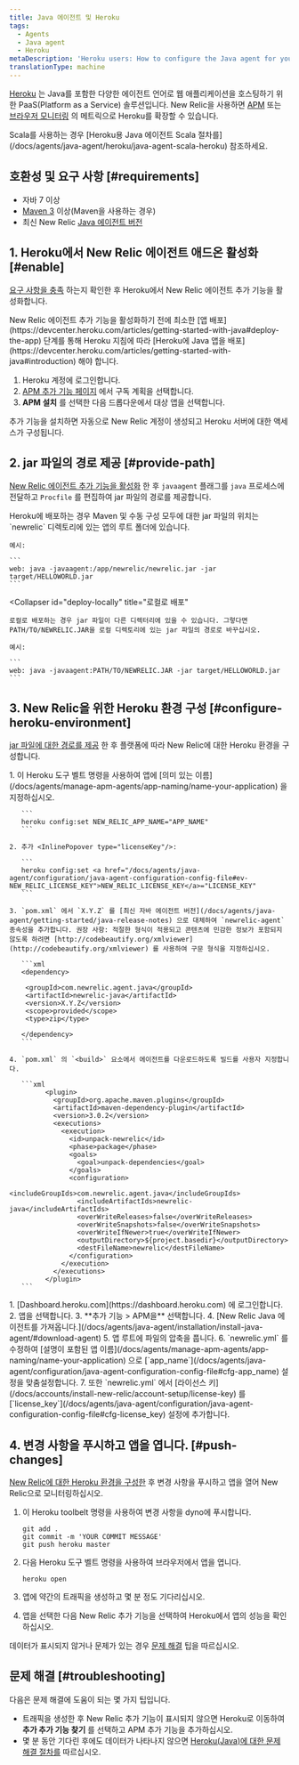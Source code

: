 ```yaml
---
title: Java 에이전트 및 Heroku
tags:
  - Agents
  - Java agent
  - Heroku
metaDescription: 'Heroku users: How to configure the Java agent for your New Relic add-on.'
translationType: machine
---
```


[Heroku](https://devcenter.heroku.com/articles/newrelic) 는 Java를 포함한 다양한 에이전트 언어로 웹 애플리케이션을 호스팅하기 위한 PaaS(Platform as a Service) 솔루션입니다. New Relic을 사용하면 [APM](/docs/apm/new-relic-apm) 또는 [브라우저 모니터링](/docs/browser/new-relic-browser) 의 메트릭으로 Heroku를 확장할 수 있습니다.

<Callout variant="tip">
  Scala를 사용하는 경우 [Heroku용 Java 에이전트 Scala 절차를](/docs/agents/java-agent/heroku/java-agent-scala-heroku) 참조하세요.
</Callout>

## 호환성 및 요구 사항 [#requirements]

* 자바 7 이상
* [Maven 3](http://maven.apache.org/download.cgi) 이상(Maven을 사용하는 경우)
* 최신 New Relic [Java 에이전트 버전](/docs/release-notes/agent-release-notes/java-release-notes)

## 1. Heroku에서 New Relic 에이전트 애드온 활성화 [#enable]

[요구 사항을 충족](#requirements) 하는지 확인한 후 Heroku에서 New Relic 에이전트 추가 기능을 활성화합니다.

<Callout variant="caution">
  New Relic 에이전트 추가 기능을 활성화하기 전에 최소한 [앱 배포](https://devcenter.heroku.com/articles/getting-started-with-java#deploy-the-app) 단계를 통해 Heroku 지침에 따라 [Heroku에 Java 앱을 배포](https://devcenter.heroku.com/articles/getting-started-with-java#introduction) 해야 합니다.
</Callout>

1. Heroku 계정에 로그인합니다.
2. [APM 추가 기능 페이지](https://elements.heroku.com/addons/newrelic#pricing) 에서 구독 계획을 선택합니다.
3. **APM 설치** 를 선택한 다음 드롭다운에서 대상 앱을 선택합니다.

추가 기능을 설치하면 자동으로 New Relic 계정이 생성되고 Heroku 서버에 대한 액세스가 구성됩니다.

## 2. jar 파일의 경로 제공 [#provide-path]

[New Relic 에이전트 추가 기능을 활성화](#enable) 한 후 `javaagent` 플래그를 `java` 프로세스에 전달하고 `Procfile` 를 편집하여 jar 파일의 경로를 제공합니다.

<CollapserGroup>
  <Collapser
    id="deploy-heroku"
    title="Heroku에 배포"
  >
    Heroku에 배포하는 경우 Maven 및 수동 구성 모두에 대한 jar 파일의 위치는 `newrelic` 디렉토리에 있는 앱의 루트 폴더에 있습니다.

    예시:

    ```
    web: java -javaagent:/app/newrelic/newrelic.jar -jar target/HELLOWORLD.jar
    ```
  </Collapser>

  <Collapser
    id="deploy-locally"
    title="로컬로 배포"
  >
    로컬로 배포하는 경우 jar 파일이 다른 디렉터리에 있을 수 있습니다. 그렇다면 PATH/TO/NEWRELIC.JAR을 로컬 디렉토리에 있는 jar 파일의 경로로 바꾸십시오.

    예시:

    ```
    web: java -javaagent:PATH/TO/NEWRELIC.JAR -jar target/HELLOWORLD.jar
    ```
  </Collapser>
</CollapserGroup>

## 3. New Relic을 위한 Heroku 환경 구성 [#configure-heroku-environment]

[jar 파일에 대한 경로를 제공](#provide-path) 한 후 플랫폼에 따라 New Relic에 대한 Heroku 환경을 구성합니다.

<CollapserGroup>
  <Collapser
    id="maven-config"
    title="메이븐 구성"
  >
    1. 이 Heroku 도구 벨트 명령을 사용하여 앱에 [의미 있는 이름](/docs/agents/manage-apm-agents/app-naming/name-your-application) 을 지정하십시오.

       ```
       heroku config:set NEW_RELIC_APP_NAME="APP_NAME"
       ```

    2. 추가 <InlinePopover type="licenseKey"/>:

       ```
       heroku config:set <a href="/docs/agents/java-agent/configuration/java-agent-configuration-config-file#ev-NEW_RELIC_LICENSE_KEY">NEW_RELIC_LICENSE_KEY</a>="LICENSE_KEY"
       ```

    3. `pom.xml` 에서 `X.Y.Z` 를 [최신 자바 에이전트 버전](/docs/agents/java-agent/getting-started/java-release-notes) 으로 대체하여 `newrelic-agent` 종속성을 추가합니다. 권장 사항: 적절한 형식이 적용되고 콘텐츠에 민감한 정보가 포함되지 않도록 하려면 [http://codebeautify.org/xmlviewer](http://codebeautify.org/xmlviewer) 를 사용하여 구문 형식을 지정하십시오.

       ```xml
       <dependency> 

        <groupId>com.newrelic.agent.java</groupId>
        <artifactId>newrelic-java</artifactId>
        <version>X.Y.Z</version>
        <scope>provided</scope>
        <type>zip</type>

       </dependency>
       ```

    4. `pom.xml` 의 `<build>` 요소에서 에이전트를 다운로드하도록 빌드를 사용자 지정합니다.

       ```xml
             <plugin>
               <groupId>org.apache.maven.plugins</groupId>
               <artifactId>maven-dependency-plugin</artifactId>
               <version>3.0.2</version>
               <executions>
                 <execution>
                   <id>unpack-newrelic</id>
                   <phase>package</phase>
                   <goals>
                     <goal>unpack-dependencies</goal>
                   </goals>
                   <configuration>
                     <includeGroupIds>com.newrelic.agent.java</includeGroupIds>
                     <includeArtifactIds>newrelic-java</includeArtifactIds>
                     <overWriteReleases>false</overWriteReleases>
                     <overWriteSnapshots>false</overWriteSnapshots>
                     <overWriteIfNewer>true</overWriteIfNewer>
                     <outputDirectory>${project.basedir}</outputDirectory>
                     <destFileName>newrelic</destFileName>
                   </configuration>
                 </execution>
               </executions>
             </plugin>
       ```
  </Collapser>

  <Collapser title="수동 구성">
    1. [Dashboard.heroku.com](https://dashboard.heroku.com) 에 로그인합니다.
    2. 앱을 선택합니다.
    3. **추가 기능 > APM을** 선택합니다.
    4. [New Relic Java 에이전트를 가져옵니다.](/docs/agents/java-agent/installation/install-java-agent/#download-agent)
    5. 앱 루트에 파일의 압축을 풉니다.
    6. `newrelic.yml` 를 수정하여 [설명이 포함된 앱 이름](/docs/agents/manage-apm-agents/app-naming/name-your-application) 으로 [`app_name`](/docs/agents/java-agent/configuration/java-agent-configuration-config-file#cfg-app_name) 설정을 맞춤설정합니다.
    7. 또한 `newrelic.yml` 에서 [라이선스 키](/docs/accounts/install-new-relic/account-setup/license-key) 를 [`license_key`](/docs/agents/java-agent/configuration/java-agent-configuration-config-file#cfg-license_key) 설정에 추가합니다.
  </Collapser>
</CollapserGroup>

## 4. 변경 사항을 푸시하고 앱을 엽니다. [#push-changes]

[New Relic에 대한 Heroku 환경을 구성한](#configure-heroku-environment) 후 변경 사항을 푸시하고 앱을 열어 New Relic으로 모니터링하십시오.

1. 이 Heroku toolbelt 명령을 사용하여 변경 사항을 dyno에 푸시합니다.

   ```
   git add .
   git commit -m 'YOUR COMMIT MESSAGE'
   git push heroku master
   ```

2. 다음 Heroku 도구 벨트 명령을 사용하여 브라우저에서 앱을 엽니다.

   ```
   heroku open
   ```

3. 앱에 약간의 트래픽을 생성하고 몇 분 정도 기다리십시오.

4. 앱을 선택한 다음 New Relic 추가 기능을 선택하여 Heroku에서 앱의 성능을 확인하십시오.

데이터가 표시되지 않거나 문제가 있는 경우 [문제 해결](#troubleshooting) 팁을 따르십시오.

## 문제 해결 [#troubleshooting]

다음은 문제 해결에 도움이 되는 몇 가지 팁입니다.

* 트래픽을 생성한 후 New Relic 추가 기능이 표시되지 않으면 Heroku로 이동하여 **추가 추가 기능 찾기** 를 선택하고 APM 추가 기능을 추가하십시오.
* 몇 분 동안 기다린 후에도 데이터가 나타나지 않으면 [Heroku(Java)에 대한 문제 해결 절차를](/docs/agents/java-agent/heroku/no-data-appears-heroku-java) 따르십시오.